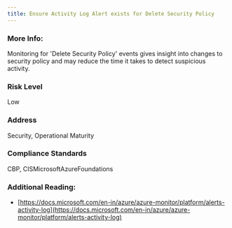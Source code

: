 ```yaml
---
title: Ensure Activity Log Alert exists for Delete Security Policy
---
```


### More Info:

Monitoring for 'Delete Security Policy' events gives insight into changes to security policy and may reduce the time it takes to detect suspicious activity.

### Risk Level

Low

### Address

Security, Operational Maturity

### Compliance Standards

CBP, CISMicrosoftAzureFoundations

### Additional Reading:

- [https://docs.microsoft.com/en-in/azure/azure-monitor/platform/alerts-activity-log](https://docs.microsoft.com/en-in/azure/azure-monitor/platform/alerts-activity-log)
